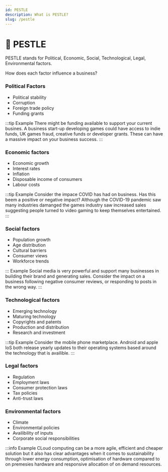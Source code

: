 ```yaml
---
id: PESTLE
description: What is PESTLE?
slug: /pestle
---
```


# 🤔 PESTLE


PESTLE stands for Political, Economic, Social, Technological, Legal, Environmental factors. 

How does each factor influence a business?

### Political Factors

- Political stability
- Corruption
- Foreign trade policy
- Funding grants

:::tip Example
There might be funding available to support your current busines. A business start-up developing games could have access to indie funds, UK games fraud, creative funds or developer grants. These can have a massive impact on your business success. 
:::

### Economic factors

- Economic growth
- Interest rates
- Inflation
- Disposable income of consumers
- Labour costs

:::tip Example
Consider the impace COVID has had on business. Has this beem a positive or negative impact? Although the COVID-19 pandemic saw many industries damanged the games industry saw increased sales suggesting people turned to video gaming to keep themselves entertained. 
:::

### Social factors

- Population growth
- Age distribution
- Cultural barriers
- Consumer views
- Workforce trends

::: Example
Social media is very powerful and support many businesses in building their brand and generating sales. Consider the impact on a business following negative consumer reviews, or responding to posts in the wrong way. 
:::

### Technological factors

- Emerging technology
- Maturing technology
- Copyrights and patents
- Production and distribution
- Research and investment

:::tip Example
Consider the mobile phone marketplace. Android and apple IoS both release yearly updates to their operating systems based around the technology that is availible.
:::

### Legal factors

- Regulation
- Employment laws
- Consumer protection laws
- Tax policies
- Anti-trust laws

### Environmental factors

- Climate
- Environmental policies
- Availibility of inputs
- Corporate social responsibilities

:::info Example
CLoud computing can be a more agile, efficient and cheaper solution but it also has clear advantages when it comes to sustainability through lower energy consumption, optimisation of hardware compared to on premesies hardware and responsive allocation of on demand resources. 
